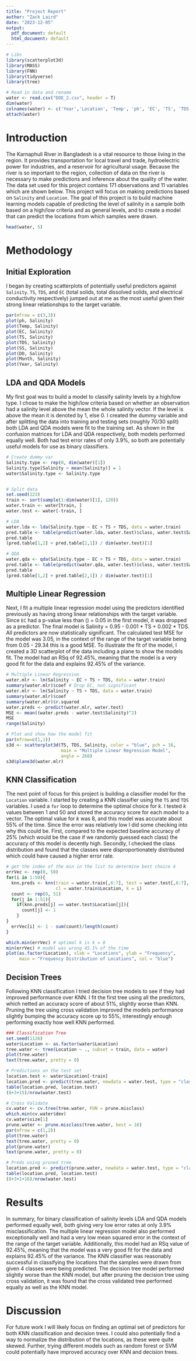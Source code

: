 ---
title: "Project Report"
author: "Zack Laird"
date: "2023-12-05"
output:
  pdf_document: default
  html_document: default
---

```{r Libraries and Data, include = FALSE}
# Libs
library(scatterplot3d)
library(MASS)
library(FNN)
library(tidyverse)
library(tree)

# Read in data and rename
water <- read.csv("DOE_2.csv", header = T)
dim(water)
colnames(water) <- c('Year','Location', 'Temp', 'ph', 'EC', 'TS', 'TDS', 'SS', 'DO', 'Salinity', 'Month')
attach(water)
```


# Introduction

The Karnaphuli River in Bangladesh is a vital resource to those living in the region.  It provides transportation for local travel and trade, hydroelectric power for industries, and a reservoir for agricultural usage.  Because the river is so important to the region, collection of data on the river is necessary to make predictions and inference about the quality of the water. The data set used for this project contains 171 observations and 11 variables which are shown below.  This project will focus on making predictions based on `Salinity` and `Location`.  The goal of this project is to build machine learning models capable of predicting the level of salinity in a sample both based on a high/low criteria and as general levels, and to create a model that can predict the locations from which samples were drawn.

```{r Glimpse of the Data, echo = FALSE}
head(water, 5)
```

# Methodology

## Initial Exploration

I began by creating scatterplots of potentially useful predictors against `Salinity`.  `TS`, `TDS`, and `EC` (total solids, total dissolved solids, and electrical conductivity respectively) jumped out at me as the most useful given their strong linear relationships to the target variable.

```{r Scatterplots of Salinity vs. Predictors, warning = FALSE, echo = FALSE}
par(mfrow = c(3,3))
plot(ph, Salinity)
plot(Temp, Salinity)
plot(EC, Salinity)
plot(TS, Salinity)
plot(TDS, Salinity)
plot(SS, Salinity)
plot(DO, Salinity)
plot(Month, Salinity)
plot(Year, Salinity)
```

## LDA and QDA Models

My first goal was to build a model to classify salinity levels by a high/low type.  I chose to make the high/low criteria based on whether an observation had a salinity level above the mean the whole salinity vector.  If the level is above the mean it is denoted by 1, else 0.  I created the dummy variable and after splitting the data into training and testing sets (roughly 70/30 split) both LDA and QDA models were fit to the training set.  As shown in the confusion matrices for LDA and QDA respectively, both models performed equally well.  Both had test error rates of only 3.9%, so both are potentially useful models for use as binary classifiers.

```{r LDA and QDA}
# Create dummy var
Salinity.type <- rep(0, dim(water)[1])
Salinity.type[Salinity > mean(Salinity)] = 1
water$Salinity.type <- Salinity.type


# Split data
set.seed(123)
train <- sort(sample(1:dim(water)[1], 120))
water.train <- water[train, ]
water.test <- water[-train, ]

# LDA
water.lda <- lda(Salinity.type ~ EC + TS + TDS, data = water.train)
pred.table <- table(predict(water.lda, water.test)$class, water.test$Salinity.type)
pred.table
(pred.table[1,2] + pred.table[2,1]) / dim(water.test)[1]

# QDA
water.qda <- qda(Salinity.type ~ EC + TS + TDS, data = water.train)
pred.table <- table(predict(water.qda, water.test)$class, water.test$Salinity.type)
pred.table
(pred.table[1,2] + pred.table[2,1]) / dim(water.test)[1]
```

## Multiple Linear Regression

Next, I fit a multiple linear regression model using the predictors identified previously as having strong linear relationships with the target variable.  Since `EC` had a p-value less than \(\alpha\) = 0.05 in the first model, it was dropped as a predictor.  The final model is 
Salinity = 0.95 - 0.001 * TS + 0.002 * TDS.  
All predictors are now statistically significant.  The calculated test MSE for the model was 3.05, in the context of the range of the target variable being from 0.05 - 29.34 this is a good MSE.  To illustrate the fit of the model, I created a 3D scatterplot of the data including a plane to show the models fit.  The model had an RSq of 92.45%, meaning that the model is a very good fit for the data and explains 92.45% of the variance.

```{r MLR}
# Multiple Linear Regression
water.mlr <- lm(Salinity ~ EC + TS + TDS, data = water.train)
summary(water.mlr)$coef # Drop EC, not significant
water.mlr <- lm(Salinity ~ TS + TDS, data = water.train) 
summary(water.mlr)$coef
summary(water.mlr)$r.squared
water.preds <- predict(water.mlr, water.test)
MSE <- mean((water.preds - water.test$Salinity)^2)
MSE
range(Salinity)

# Plot and show how the model fit
par(mfrow=c(1,1))
s3d <- scatterplot3d(TS, TDS, Salinity, color = "blue", pch = 16, 
                     main = "Multiple Linear Regression Model", 
                     angle = 260)
s3d$plane3d(water.mlr)
```

## KNN Classification

The next point of focus for this project is building a classifier model for the `Location` variable.  I started by creating a KNN classifier using the `TS` and `TDS` variables.  I used a `for` loop to determine the optimal choice for *k*.  I tested *k* values between 1 and 50 and stored the accuracy score for each model to a vector.  The optimal value for *k* was 8, and this model was accurate about 55% of the time.  Since the error was relatively low I did some checking into why this could be.  First, compared to the expected baseline accuracy of 25% (which would be the case if we randomly guessed each class) the accuracy of this model is decently high.  Secondly, I checked the class distribution and found that the classes were disproportionately distributed which could have caused a higher error rate.

```{r KNN}
# get the index of the min in the list to determine best choice k
errVec <- rep(0, 50)
for(i in 1:50){
  knn.preds <- knn(train = water.train[,6:7], test = water.test[,6:7], 
                   cl = water.train$Location, k = i)
  count <- rep(0, 51)
  for(j in 1:51){
    if(knn.preds[j] == water.test$Location[j]){
      count[j] <- 1
    }
}
  errVec[i] <- 1 - sum(count)/length(count)
} 

which.min(errVec) # optimal k is k = 8
min(errVec) # model was wrong 45.1% of the time
plot(as.factor(Location), xlab = "Locations", ylab = "Frequency", 
     main = "Frequency Distribution of Locations", col = "blue")
```

## Decision Trees

Following KNN classification I tried decision tree models to see if they had improved performance over KNN.  I fit the first tree using all the predictors, which netted an accuracy score of about 51%, slightly worse than KNN.  Pruning the tree using cross validation improved the models performance slightly bumping the accuracy score up to 55%, interestingly enough performing exactly how well KNN performed.  

```{r Decision Trees}
### Classification Tree
set.seed(1126)
water$Location <- as.factor(water$Location)
tree.water <- tree(Location ~ ., subset = train, data = water)
plot(tree.water)
text(tree.water, pretty = 0) 

# Predictions on the test set
location.test <- water$Location[-train]
location.pred <- predict(tree.water, newdata = water.test, type = "class")
table(location.pred, location.test)
(8+3+15)/nrow(water.test)

# Cross Validate
cv.water <- cv.tree(tree.water, FUN = prune.misclass)
which.min(cv.water$dev)
cv.water$size[1]
prune.water <- prune.misclass(tree.water, best = 16)
par(mfrow = c(1,2))
plot(tree.water)
text(tree.water, pretty = 0)
plot(prune.water)
text(prune.water, pretty = 0)

# Preds using pruned tree
location.pred <- predict(prune.water, newdata = water.test, type = "class")
table(location.pred, location.test)
(8+3+1+16)/nrow(water.test)
```


# Results

In summary, for binary classification of salinity levels LDA and QDA models performed equally well, both giving very low error rates at only 3.9% misclassification.  The multiple linear regression model also performed exceptionally well and had a very low mean squared error in the context of the range of the target variable. Additionally, this model had an RSq value of 92.45%, meaning that the model was a very good fit for the data and explains 92.45% of the variance.  The KNN classifier was reasonably successful in classifying the locations that the samples were drawn from given 4 classes were being predicted.  The decision tree model performed slightly worse than the KNN model, but after pruning the decision tree using cross validation, it was found that the cross validated tree performed equally as well as the KNN model.  

# Discussion

For future work I will likely focus on finding an optimal set of predictors for both KNN classification and decision trees.  I could also potentially find a way to normalize the distribution of the locations, as these were quite skewed.  Further, trying different models such as random forest or SVM could potentially have improved accuracy over KNN and decision trees.  
